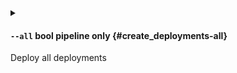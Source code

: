 
<details className="config-field -function" data-expandable="false">
<summary>

#### `--all` <span className="config-field-type">bool</span> <span className="config-field-enum"></span> <span className="config-field-default -return"></span> <span className="config-field-required" data-required="false">pipeline only</span>  {#create_deployments-all}

Deploy all deployments

</summary>



</details>
